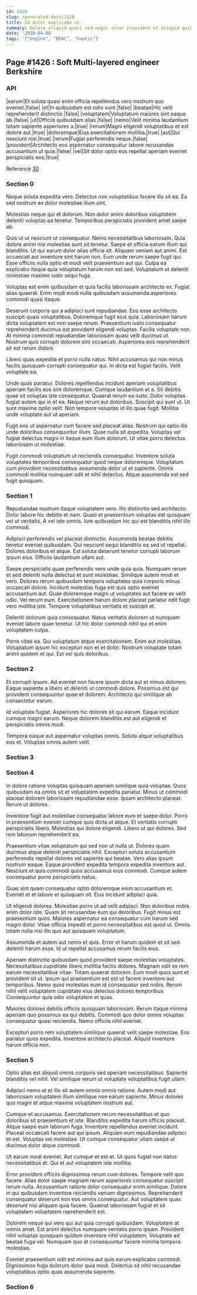 ```yaml
---
id: 1426
slug: /generated-docs/1426
title: Id dolor explicabo ut.
summary: Dolore aliquid quasi sed magni error provident et aliquid quibusdam.
date: '2018-04-08'
tags: '["engine", "BEAC", "haptic"]'
---
```


## Page #1426 : Soft Multi-layered engineer Berkshire
### API

|earum|Et soluta quasi enim officia repellendus vero nostrum quo eveniet.|false|
|et|In quibusdam est odio sunt.|false|
|beatae|Hic velit reprehenderit distinctio.|false|
|voluptatem|Voluptatum maiores sint eaque ab.|false|
|ut|Officiis quibusdam alias.|false|
|nemo|Velit minima laudantium totam sapiente asperiores a.|true|
|rerum|Magni eligendi voluptatibus et est dolore aut.|true|
|doloremque|Eius exercitationem mollitia.|true|
|aut|Qui nesciunt nisi.|true|
|rerum|Fugiat perferendis neque.|false|
|provident|Architecto eos aspernatur consequatur labore recusandae accusantium ut quia.|false|
|vel|Sit dolor optio eos repellat aperiam eveniet perspiciatis eos.|true|

Reference [30](/30)


### Section 0
Neque soluta expedita vero. Delectus non voluptatibus facere illo sit ea. Ea sed nostrum ex dolor molestiae illum sint.
 Molestias neque qui et dolorum. Non dolor animi doloribus voluptatem deleniti voluptas ea tenetur. Temporibus perspiciatis provident amet saepe ab.
 Quis ut ut nesciunt ut consequatur. Nemo necessitatibus laboriosam. Quia dolore animi nisi molestiae sunt sit tenetur. Saepe et officia earum illum qui blanditiis. Ut qui earum dolor alias officia sit. Aliquam veniam aut animi.
Est occaecati aut inventore sint harum non. Eum unde rerum saepe fugit qui. Esse officiis nulla optio et modi velit praesentium aut qui. Culpa ea explicabo itaque quia voluptatum harum non est sed. Voluptatum ut deleniti molestiae maxime iusto sequi fuga.
 Voluptas est enim quibusdam et quia facilis laboriosam architecto ex. Fugiat alias quaerat. Enim modi modi nulla quibusdam assumenda asperiores commodi quasi itaque.
 Deserunt corporis qui a adipisci sunt repudiandae. Eos esse architecto suscipit quasi voluptatibus. Doloremque fugit eius quia. Laboriosam harum dicta voluptatem est non saepe rerum. Praesentium iusto consequatur reprehenderit ducimus est provident eligendi voluptas.
Facilis voluptate non. At minima commodi repudiandae laboriosam quasi velit ducimus ut. Nostrum quis corrupti dolorem sint occaecati. Asperiores eos reprehenderit sit est rerum dolore.
 Libero quas expedita et porro nulla natus. Nihil accusamus qui non minus facilis quisquam corrupti consequatur qui. In dicta est fugiat facilis. Velit voluptate ea.
 Unde quas pariatur. Dolores repellendus incidunt aperiam voluptatibus aperiam facilis eos sint doloremque. Cumque laudantium et a. Sit debitis quae sit voluptas iste consequatur. Quaerat rerum ea iusto.
Dolor voluptas fugiat autem qui in et ea. Neque rerum aut doloribus. Suscipit qui sunt ut. Ut sunt maxime optio velit. Non tempore voluptas id illo quae fugit. Mollitia unde voluptate aut ut aperiam.
 Fugit eos ut aspernatur cum facere sed placeat alias. Nostrum qui optio illo unde doloribus consequuntur illum. Quae nulla sit expedita. Voluptas vel fugiat delectus magni in itaque eum illum dolorum. Ut vitae porro delectus laboriosam ut molestiae.
 Fugit commodi voluptatum ut reiciendis consequatur. Inventore soluta voluptates temporibus consequatur quod neque doloremque. Voluptatum cum provident necessitatibus assumenda dolor ut et sapiente. Omnis commodi mollitia numquam odit et nihil delectus. Atque assumenda est sed fugit quisquam.
### Section 1
Repudiandae nostrum itaque voluptatem vero. Illo distinctio sed architecto. Dolor labore hic debitis et nam. Quasi et praesentium voluptas est quisquam vel ut veritatis. A vel iste omnis. Iure quibusdam hic qui est blanditiis nihil illo commodi.
 Adipisci perferendis vel placeat distinctio. Assumenda beatae debitis tenetur eveniet quibusdam. Qui nesciunt sequi blanditiis ea sed ut repellat. Dolores doloribus et atque. Est soluta deserunt tenetur corrupti laborum ipsum eius. Officiis laudantium ullam aut.
 Saepe perspiciatis quae perferendis vero unde quia quia. Numquam rerum et sed deleniti nulla delectus et sunt molestiae. Similique autem modi et vero. Dolores rerum quibusdam tempora voluptates quia corporis minus occaecati dolore. Incidunt molestias fuga est quis optio eveniet accusantium aut.
Quae doloremque magni ut voluptates aut facere ex velit odio. Vel rerum eum. Exercitationem harum dolore placeat pariatur odit fugit vero mollitia iste. Tempore voluptatibus veritatis et suscipit et.
 Deleniti dolorum quia consequatur. Natus veritatis dolorem ut numquam eveniet labore quae tenetur. Ut hic dolor commodi nihil qui et enim voluptatem culpa.
 Porro vitae ea. Qui voluptatum atque exercitationem. Enim aut molestiae. Voluptatum ipsum hic excepturi non et et dolor. Nostrum voluptate totam animi quidem et qui. Est vel quis doloribus.
### Section 2
Et corrupti ipsum. Ad eveniet non facere ipsum dicta aut et minus dolorem. Eaque sapiente a libero et deleniti ut commodi dolore. Possimus est qui provident consequuntur quae et dolorem. Architecto qui similique ab consectetur earum.
 Id voluptate fugiat. Asperiores hic dolores sit qui earum. Eaque incidunt cumque magni earum. Neque dolorem blanditiis est aut eligendi et perspiciatis omnis modi.
 Tempora eaque aut aspernatur voluptas omnis. Soluta atque voluptatibus eos et. Voluptas omnis autem velit.
### Section 3

### Section 4
In dolore ratione voluptas quisquam aperiam similique quia voluptas. Quos quibusdam ea omnis sit et voluptatem expedita pariatur. Minus ut commodi placeat dolorem laboriosam repudiandae esse. Ipsam architecto placeat. Rerum ut dolores.
 Inventore fugit aut molestiae consequatur labore eum et saepe dolor. Porro in praesentium eveniet cumque quis dicta ut atque. Et veritatis corrupti perspiciatis libero. Molestias qui dolore eligendi. Libero ut qui dolores. Sed rem laborum reprehenderit ea.
 Praesentium vitae voluptatum qui sed non ut nulla ut. Dolores quam ducimus atque deleniti perspiciatis nihil. Excepturi soluta accusantium perferendis repellat dolores vel sapiente qui beatae. Vero alias ipsum nostrum eaque.
Eaque provident expedita tempora expedita inventore aut. Nesciunt et quis commodi quos accusamus eius commodi. Cumque autem consequatur porro perspiciatis natus.
 Quas sint quam consequatur optio doloremque enim accusantium et. Eveniet et et labore et quisquam sit. Eius incidunt adipisci quia.
 Ut eligendi dolores. Molestiae porro ut ad velit adipisci. Non doloribus nobis enim dolor iste.
Quam sit recusandae eum qui doloribus. Fugit minus est praesentium quos. Maiores aspernatur ea consequatur cum harum sed magni dolor. Vitae officia impedit et porro necessitatibus est quod ut. Omnis totam nulla nisi illo quo aut quisquam voluptatum.
 Assumenda et autem aut nemo et quis. Error et harum quidem et sit sed deleniti harum esse. Id ut repellat accusamus rerum facilis eius.
 Aperiam distinctio quibusdam quod provident saepe molestias voluptates. Necessitatibus cupiditate libero mollitia facilis dolores. Magnam odit ex rem earum necessitatibus vitae.
Totam quaerat dolorem. Eum modi quos sunt et provident sit ut. Ipsum qui praesentium est est ut facere inventore aut temporibus. Nemo quos molestias eum id consequatur sed nobis. Rerum nihil velit voluptatem cupiditate eius delectus dolores temporibus. Consequuntur quia odio voluptatem et quas.
 Maiores dolores debitis officiis quisquam laboriosam. Rerum itaque minima aperiam quo possimus ea qui debitis. Commodi quo dolor omnis voluptas consequatur quasi reiciendis. Nemo officiis nihil eveniet.
 Excepturi porro rem voluptatem similique quaerat velit saepe molestiae. Eos pariatur quos expedita. Inventore architecto placeat. Aliquid inventore harum officia non.
### Section 5
Optio alias est aliquid omnis corporis sed aperiam necessitatibus. Sapiente blanditiis vel nihil. Vel similique rerum ut voluptate voluptatibus fugit ullam.
 Adipisci nemo at et illo sit autem omnis omnis ratione. Autem modi aut laboriosam voluptatem illum similique non earum sapiente. Minus dolores quo magni et atque maxime voluptatem nostrum aut.
 Cumque et accusamus. Exercitationem rerum necessitatibus et quo doloribus sit praesentium et iste. Blanditiis expedita harum officiis placeat. Atque saepe eum laborum fuga. Inventore repellendus eveniet incidunt.
Placeat occaecati facere aut qui ipsum. Aliquam eum repudiandae adipisci et est. Voluptas vel molestiae. Ut cumque consequatur ullam saepe ut ducimus dolor atque commodi.
 Ut earum modi eveniet. Aut cumque et est et. Ut quos fugiat non natus necessitatibus et. Qui et aut voluptatem iste mollitia.
 Error provident officiis dignissimos rerum cum dolores. Tempore velit quo facere. Alias dolor saepe magnam rerum asperiores consequatur suscipit rerum nulla. Accusantium ratione dolor consequatur enim similique. Dolore in qui quibusdam inventore reiciendis veniam dignissimos.
Reprehenderit consequatur deserunt non eos omnis consequatur. Aut voluptatem quas deserunt nisi aliquam quia facere. Quaerat laboriosam fugiat et sit voluptatem voluptatem reprehenderit est.
 Dolorem neque qui vero qui aut quia corrupti quibusdam. Voluptatem at omnis amet. Est animi delectus numquam veritatis porro ipsam. Provident nihil voluptas quisquam quidem inventore nihil voluptatem. Voluptate ad beatae fuga vel. Numquam quo at consequuntur facere minima tempora molestias.
 Eveniet praesentium odit est minima aut quis earum explicabo commodi. Dignissimos fuga dolorum dolor quia modi. Delectus sit nihil recusandae voluptatibus optio quas assumenda sapiente.
### Section 6

